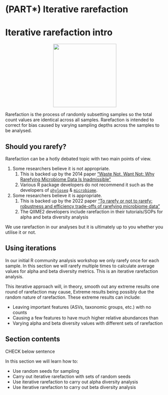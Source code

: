 # (PART\*) Iterative rarefaction {.unnumbered}

# Iterative rarefaction intro {#rarefaction_intro_chap}

<center>
![](figures/half_tablespoon.png){style="width:200px"}
</center>

Rarefaction is the process of randomly subsetting samples so the total count values are identical across all samples.
Rarefaction is intended to correct for bias caused by varying sampling depths across the samples to be analysed.

## Should you rarefy?

Rarefaction can be a hotly debated topic with two main points of view.

1.  Some researchers believe it is not appropriate.
    1.  This is backed up by the 2014 paper ["Waste Not, Want Not: Why Rarefying Microbiome Data Is Inadmissible"](https://journals.plos.org/ploscompbiol/article?id=10.1371/journal.pcbi.1003531)
    2.  Various R package developers do not recommend it such as the developers of [`phyloseq`](https://joey711.github.io/phyloseq/) & [`microbiome`](https://microbiome.github.io/tutorials/).
2.  Some researchers believe it is appropriate.
    1.  This is backed up by the 2022 paper ["To rarefy or not to rarefy: robustness and efficiency trade-offs of rarefying microbiome data"](https://academic.oup.com/bioinformatics/article/38/9/2389/6536959)
    2.  The QIIME2 developers include rarefaction in their tutorials/SOPs for alpha and beta diversity analysis

We use rarefaction in our analyses but it is ultimately up to you whether you utilise it or not.

## Using iterations

In our initial R community analysis workshop we only rarefy once for each sample.
In this section we will rarefy multiple times to calculate average values for alpha and beta diversity metrics.
This is an iterative rarefaction analysis.

This iterative approach will, in theory, smooth out any extreme results one round of rarefaction may cause, Extreme results being possibly due the random nature of rarefaction.
These extreme results can include:

-   Leaving important features (ASVs, taxonomic groups, etc.) with no counts
-   Causing a few features to have much higher relative abundances than
-   Varying alpha and beta diversity values with different sets of rarefaction

## Section contents

CHECK below sentence

In this section we will learn how to:

- Use random seeds for sampling
- Carry out iterative rarefaction with sets of random seeds
- Use iterative rarefaction to carry out alpha diversity analysis
- Use iterative rarefaction to carry out beta diversity analysis
